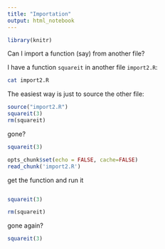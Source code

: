 ```yaml
---
title: "Importation"
output: html_notebook
---
```


```r
library(knitr)
```


Can I import a function (say) from another file?

I have a function `squareit` in another file `import2.R`:

```bash
cat import2.R
```

The easiest way is just to source the other file:


```r
source("import2.R")
squareit(3)
rm(squareit)
```

gone?

```r
squareit(3)
```


```r
opts_chunk$set(echo = FALSE, cache=FALSE)
read_chunk('import2.R')
```

get the function and run it

```r
```


```r
squareit(3)
```

```r
rm(squareit)
```

gone again?

```r
squareit(3)
```

